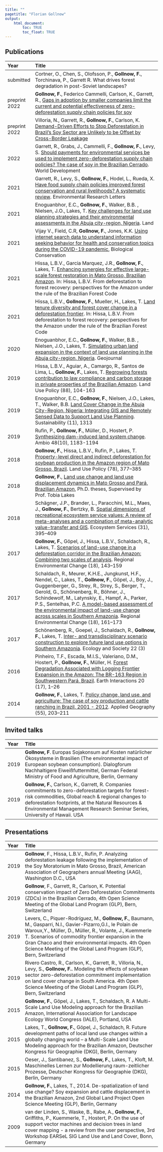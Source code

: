 ```yaml
---
title: ""
pagetitle: "Florian Gollnow"
output: 
    html_document:
        toc: TRUE
        toc_float: TRUE
---
```

<link rel="stylesheet" href="styles.css" type="text/css">
<link rel="stylesheet" href="academicicons/css/academicons.min.css"/>

## Publications 

Year | Title
:--- | :-------------------------------------------- | 
submitted | Cortner, O., Chen, S., Olofsson, P., **Gollnow, F.**, Torchinava, P., Garrett R. What drives forest degradation in post-Soviet landscapes?      
preprint 2022 | **Gollnow, F.**, Federico Cammelli, Carlson, K., Garrett, R., [Gaps in adoption by smaller companies limit the current and potential effectiveness of zero-deforestation supply chain policies for soy](https://papers.ssrn.com/sol3/papers.cfm?abstract_id=4006677)  
preprint 2022 | Villoria, N., Garrett, R., **Gollnow, F.**, Carlson, K. [Demand-Driven Efforts to Stop Deforestation in Brazil's Soy Sector are Unlikely to be Offset by Cross-Border Leakage](https://doi.org/10.21203/rs.3.rs-1131832/v1)
2022 | Garrett, R., Grabs, J., Cammelli, F., **Gollnow, F.**, Levy, S. [Should payments for environmental services be used to implement zero-deforestation supply chain policies? The case of soy in the Brazilian Cerrado](https://doi.org/10.1016/j.worlddev.2022.105814). World Development
2021 | Garrett, R., Levy, S., **Gollnow, F.**, Hodel, L., Rueda, X. [Have food supply chain policies improved forest conservation and rural livelihoods? A systematic review](https://doi.org/10.1088/1748-9326/abe0ed). Environmental Research Letters
2021 | Enoguanbhor, E.C., **Gollnow, F.**, Walker, B.B. , Nielsen, J.O., Lakes, T. [Key challenges for land use planning strategies and their environmental assessments in the Abuja city-region, Nigeria](https://doi.org/10.3390/land10050443). Land
2021 | Vijay V., Field, C.R, **Gollnow, F.**, Jones, K.K. [Using internet search data to understand information seeking behavior for health and conservation topics during the COVID-19 pandemic](https://doi.org/10.1016/j.biocon.2021.109078), Biological Conservation 
2021 | Hissa, L.B.V., Garcia Marquez, J.R., **Gollnow, F.**, Lakes, T. [Enhancing synergies for effective large-scale forest restoration in Mato Grosso, Brazilian Amazon](https://doi.org/10.18452/22843). In: Hissa, L.B.V. From deforestation to forest recovery: perspectives for the Amazon under the rule of the Brazilian Forest Code 
2021 | Hissa, L.B.V., **Gollnow, F.**, Mueller, H., Lakes, T. [Land tenure diversity and forest cover change in a deforestation frontier](https://doi.org/10.18452/22843). In: Hissa, L.B.V. From deforestation to forest recovery: perspectives for the Amazon under the rule of the Brazilian Forest Code 
2020 | Enoguanbhor, E.C., **Gollnow, F.**, Walker, B.B. , Nielsen, J.O., Lakes, T. [Simulating urban land expansion in the context of land use planning in the Abuja city-region, Nigeria](https://doi.org/10.1007/s10708-020-10317-x). Geojournal
2019 | Hissa, L.B.V., Aguiar, A., Camargo, R., Santos de Lima, L., **Gollnow, F.**, Lakes, T. [Regrowing forests contribution to law compliance and carbon storage in private properties of the Brazilian Amazon](https://doi.org/10.1016/j.landusepol.2019.104163). Land Use Policy (88), 104-163
2019 | Enoguanbhor, E.C., **Gollnow, F.**, Nielsen, J.O., Lakes, T., Walker, B.B. [Land Cover Change in the Abuja City-Region, Nigeria: Integrating GIS and Remotely Sensed Data to Support Land Use Planning](https://dx.doi.org/10.3390/su11051313). Sustainability (11), 1313
2019 | Rufin, P., **Gollnow, F.**, Müller, D., Hostert, P. [Synthesizing dam-induced land system change](https://doi.org/10.1007/s13280-018-01144-z). Ambio 48(10), 1183-1194
2018 | **Gollnow, F.**, Hissa, L.B.V., Rufin, P., Lakes, T. [Property-level direct and indirect deforestation for soybean production in the Amazon region of Mato Grosso, Brazil](https://doi.org/10.1016/j.landusepol.2018.07.010). Land Use Policy (78), 377–385
2018 | **Gollnow, F.**, [Land use change and land use displacement dynamics in Mato Grosso and Pará, Brazilian Amazon](https://doi.org/10.18452/18732), Ph.D. theses, Supervised by Prof. Tobia Lakes
2018 | Schägner, J.P., Brander, L., Paracchini, M.L., Maes, J., **Gollnow, F.**, Bertzky, B. [Spatial dimensions of recreational ecosystem service values: A review of meta-analyses and a combination of meta-analytic value-transfer and GIS](https://doi.org/10.1016/j.ecoser.2018.03.003). Ecosystem Services (31), 395–409
2017 | **Gollnow, F.**, Göpel, J., Hissa, L.B.V., Schaldach, R., Lakes, T. [Scenarios of land-use change in a deforestation corridor in the Brazilian Amazon: Combining two scales of analysis](https://doi.org/10.1007/s10113-017-1129-1). Regional Environmental Change (18), 143–159
2017 | Schaldach, R., Meurer, K.H.E., Jungkunst, H.F., Nendel, C., Lakes, T., **Gollnow, F.**, Göpel, J., Boy, J., Guggenberger, G., Strey, R., Strey, S., Berger, T., Gerold, G., Schönenberg, R., Böhner, J., Schindewolf, M., Latynskiy, E., Hampf, A., Parker, P.S., Sentelhas, P.C. [A model-based assessment of the environmental impact of land-use change across scales in Southern Amazonia](https://doi.org/10.1007/s10113-017-1244-z). Regional Environmental Change (18), 161–173
2017 | Schönenberg, R., Goepel, J., Schaldach, R., **Gollnow, F.**, Lakes, T. [Inter- and transdisciplinary scenario construction to explore future land use options in Southern Amazonia](http://www.jstor.org/stable/26270154). Ecology and Society 22 (3)
2016 | Pinheiro, T.F., Escada, M.I.S., Valeriano, D.M., Hostert, P., **Gollnow, F.**, Müller, H. [Forest Degradation Associated with Logging Frontier Expansion in the Amazon: The BR-163 Region in Southwestern Pará, Brazil](https://doi.org/10.1175/EI-D-15-0016.1). Earth Interactions 20 (17), 1–26
2014 | **Gollnow, F.**, Lakes, T. [Policy change, land use, and agriculture: The case of soy production and cattle ranching in Brazil, 2001 - 2012](https://doi.org/10.1016/j.apgeog.2014.09.003). Applied Geography (55), 203–211

## Invited talks 
Year | Title
:--- | :-------------------------------------------- | 
2019 | **Gollnow, F**. Europas Sojakonsum auf Kosten natürlicher Ökosysteme in Brasilien (The environmental impact of European soybean consumption). Dialogforum Nachhaltigere Eiweißfuttermittel, German Federal Ministry of Food and Agriculture, Berlin, Germany
2019 | **Gollnow, F.**, Carlson, K., Garrett, R. Companies commitments to zero-deforestation targets for forest-risk commodities, Global reach & regional changes to deforestation footprints, at the Natural Resources & Environmental Management Research Seminar Series, University of Hawaii. USA

## Presentations
Year | Title
:--- | :-------------------------------------------- | 
2019 | **Gollnow**, F., Hissa, L.B.V., Rufin, P. Analyzing deforestation leakage following the implementation of the Soy Moratorium in Mato Grosso, Brazil, American Association of Geographers annual Meeting (AAG), Washington D.C., USA
2019 | **Gollnow**, F., Garrett, R., Carlson, K. Potential conservation impact of Zero Deforestation Commitments (ZDCs) in the Brazilian Cerrado, 4th Open Science Meeting of the Global Land Program (GLP), Bern, Switzerland
2019 | Levers, C., Piquer-Rodríguez, M., **Gollnow, F.**, Baumann, M., Gasparri, N.I., Gavier-Pizarro,G.I., le Polain de Waroux,Y., Müller, D.,  Müller, R., Volante, J.,  Kuemmerle T. Scenarios of commodity frontier expansion in the Gran Chaco and their environmental impacts. 4th Open Science Meeting of the Global Land Program (GLP), Bern, Switzerland
2019 | Rivero Castro, R., Carlson, K., Garrett, R., Villoria, N., Levy, S., **Gollnow, F.**. Modeling the effects of soybean sector zero-deforestation commitment implementation on land cover change in South America. 4th Open Science Meeting of the Global Land Program (GLP), Bern, Switzerland
2015 | **Gollnow, F.**, Göpel, J., Lakes, T., Schaldach, R. A Multi-Scale Land Use Modeling approach for the Brazilian Amazon, International Association for Landscape Ecology World Congress (IALE), Portland, USA
2015 | Lakes, T., **Gollnow, F.**, Göpel, J., Schaldach, R. Future development paths of local land use changes within a globally changing world – a Multi-Scale Land Use Modeling approach for the Brazilian Amazon, Deutscher Kongress für Geographie (DKG), Berlin, Germany
2015 | Oeser, J., Santibanez, S., **Gollnow, F.**, Lakes, T., Kloft, M. Maschinelles Lernen zur Modellierung raum-zeitlicher Prozesse, Deutscher Kongress für Geographie (DKG), Berlin, Germany
2014 | **Gollnow, F.**, Lakes, T., 2014. De-spatialization of land use change? Soy expansion and cattle displacement in the Brazilian Amazon, 2nd Global Land Project Open Science Meeting (GLP), Berlin, Germany
2009 | van der Linden, S., Waske, B., Rabe, A., **Gollnow, F.**, Griffiths, P., Kuemmerle, T., Hostert, P. On the use of support vector machines and decision trees in land cover mapping - a review from the user perspective, 3rd Workshop EARSeL SIG Land Use and Land Cover, Bonn, Germany


